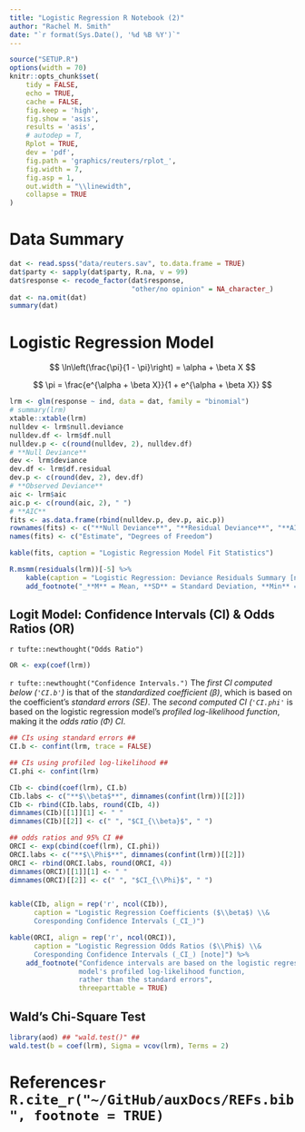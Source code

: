 ```yaml
---
title: "Logistic Regression R Notebook (2)"
author: "Rachel M. Smith"
date: "`r format(Sys.Date(), '%d %B %Y')`"
---
```


```r
source("SETUP.R")
options(width = 70)
knitr::opts_chunk$set(
    tidy = FALSE,
    echo = TRUE,
    cache = FALSE,
    fig.keep = 'high',
    fig.show = 'asis',
    results = 'asis',
    # autodep = T,
    Rplot = TRUE,
    dev = 'pdf',
    fig.path = 'graphics/reuters/rplot_',
    fig.width = 7,
    fig.asp = 1,
    out.width = "\\linewidth",
    collapse = TRUE
)
```

# Data Summary

```r
dat <- read.spss("data/reuters.sav", to.data.frame = TRUE)
dat$party <- sapply(dat$party, R.na, v = 99)
dat$response <- recode_factor(dat$response, 
                              "other/no opinion" = NA_character_)
dat <- na.omit(dat)
summary(dat)

```

# Logistic Regression Model

$$ \ln\left(\frac{\pi}{1 - \pi}\right) = \alpha + \beta X $$

$$ \pi = \frac{e^{\alpha + \beta X}}{1 + e^{\alpha + \beta X}} $$


```r
lrm <- glm(response ~ ind, data = dat, family = "binomial")
# summary(lrm)
xtable::xtable(lrm)
nulldev <- lrm$null.deviance
nulldev.df <- lrm$df.null
nulldev.p <- c(round(nulldev, 2), nulldev.df)
# **Null Deviance**
dev <- lrm$deviance
dev.df <- lrm$df.residual
dev.p <- c(round(dev, 2), dev.df)
# **Observed Deviance**
aic <- lrm$aic
aic.p <- c(round(aic, 2), " ")
# **AIC**
fits <- as.data.frame(rbind(nulldev.p, dev.p, aic.p))
rownames(fits) <- c("**Null Deviance**", "**Residual Deviance**", "**AIC**")
names(fits) <- c("Estimate", "Degrees of Freedom")
```

```r
kable(fits, caption = "Logistic Regression Model Fit Statistics")

R.msmm(residuals(lrm))[-5] %>%
    kable(caption = "Logistic Regression: Deviance Residuals Summary [note]") %>%
    add_footnote("_**M** = Mean, **SD** = Standard Deviation, **Min** = Minimum, \\& **Max** = Maximimum_", threeparttable = TRUE)
```

## Logit Model: Confidence Intervals (CI) \& Odds Ratios (OR)

`r tufte::newthought("Odds Ratio")`


```r
OR <- exp(coef(lrm)) 
```


`r tufte::newthought("Confidence Intervals.")` The _first CI computed below (`'CI.b'`)_ is that of the _standardized coefficient ($\beta$)_, which is based on the coefficient's _standard errors (SE)_. The _second computed CI (`'CI.phi'`_ is based on the logistic regression model's _profiled log-likelihood function_, making it the _odds ratio ($\Phi$) CI_. 


```r
## CIs using standard errors ##
CI.b <- confint(lrm, trace = FALSE)

## CIs using profiled log-likelihood ##
CI.phi <- confint(lrm)

```



```r
CIb <- cbind(coef(lrm), CI.b)
CIb.labs <- c("**$\\beta$**", dimnames(confint(lrm))[[2]])
CIb <- rbind(CIb.labs, round(CIb, 4))
dimnames(CIb)[[1]][1] <- " "
dimnames(CIb)[[2]] <- c(" ", "$CI_{\\beta}$", " ")

## odds ratios and 95% CI ##
ORCI <- exp(cbind(coef(lrm), CI.phi))
ORCI.labs <- c("**$\\Phi$**", dimnames(confint(lrm))[[2]])
ORCI <- rbind(ORCI.labs, round(ORCI, 4))
dimnames(ORCI)[[1]][1] <- " "
dimnames(ORCI)[[2]] <- c(" ", "$CI_{\\Phi}$", " ")


kable(CIb, align = rep('r', ncol(CIb)), 
      caption = "Logistic Regression Coefficients ($\\beta$) \\& 
      Coresponding Confidence Intervals (_CI_)")

kable(ORCI, align = rep('r', ncol(ORCI)), 
      caption = "Logistic Regression Odds Ratios ($\\Phi$) \\& 
      Coresponding Confidence Intervals (_CI_) [note]") %>%
    add_footnote("Confidence intervals are based on the logistic regression 
                 model's profiled log-likelihood function, 
                 rather than the standard errors", 
                 threeparttable = TRUE)
```


## Wald's Chi-Square Test


```r
library(aod) ## "wald.test()" ##
wald.test(b = coef(lrm), Sigma = vcov(lrm), Terms = 2)
```


\newpage
# References`r R.cite_r("~/GitHub/auxDocs/REFs.bib", footnote = TRUE)`

